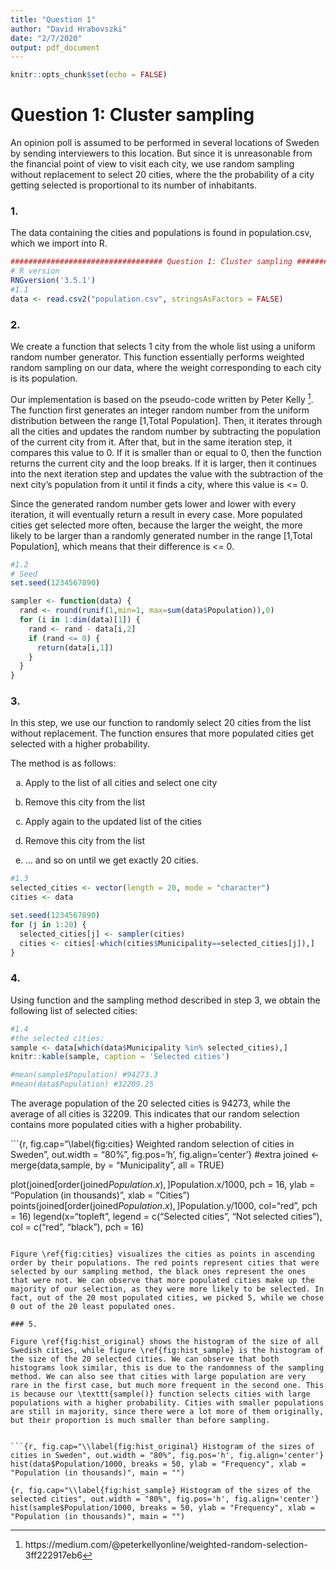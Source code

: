 ```yaml
---
title: "Question 1"
author: "David Hrabovszki"
date: "2/7/2020"
output: pdf_document
---
```


```r
knitr::opts_chunk$set(echo = FALSE)
```

# Question 1: Cluster sampling

An opinion poll is assumed to be performed in several locations of Sweden by sending interviewers to this location. But since it is unreasonable from the financial point of view to visit each city, we use random sampling without replacement to select 20 cities, where the the probability of a city getting selected is proportional to its number of inhabitants. 

### 1.

The data containing the cities and populations is found in population.csv, which we import into R.

```r
################################## Question 1: Cluster sampling ##################################
# R version
RNGversion('3.5.1')
#1.1
data <- read.csv2("population.csv", stringsAsFactors = FALSE)

```

### 2.

We create a function \texttt{sampler()} that selects 1 city from the whole list using a uniform random number generator. This function essentially performs weighted random sampling on our data, where the weight corresponding to each city is its population.

Our implementation is based on the pseudo-code written by Peter Kelly [^1]. The function first generates an integer random number from the uniform distribution between the range [1,Total Population]. Then, it iterates through all the cities and updates the random number by subtracting the population of the current city from it. After that, but in the same iteration step, it compares this value to 0. If it is smaller than or equal to 0, then the function returns the current city and the loop breaks. If it is larger, then it continues into the next iteration step and updates the value with the subtraction of the next city's population from  it until it finds a city, where this value is <= 0.

Since the generated random number gets lower and lower with every iteration, it will eventually return a result in every case. More populated cities get selected more often, because the larger the weight, the more likely to be larger than a randomly generated number in the range [1,Total Population], which means that their difference is <= 0.

[^1]: https://medium.com/@peterkellyonline/weighted-random-selection-3ff222917eb6

```r
#1.2
# Seed
set.seed(1234567890)

sampler <- function(data) {
  rand <- round(runif(1,min=1, max=sum(data$Population)),0)
  for (i in 1:dim(data)[1]) {
    rand <- rand - data[i,2]
    if (rand <= 0) {
      return(data[i,1])
    }
  }
}

```



### 3.

In this step, we use our \texttt{sampler()} function to randomly select 20 cities from the list without replacement. The function ensures that more populated cities get selected with a higher probability.

The method is as follows:

(a) Apply \texttt{sampler()} to the list of all cities and select one city

(b) Remove this city from the list

(c) Apply \texttt{sampler()} again to the updated list of the cities

(d) Remove this city from the list

(e) ... and so on until we get exactly 20 cities.


```r
#1.3
selected_cities <- vector(length = 20, mode = "character")
cities <- data

set.seed(1234567890)
for (j in 1:20) {
  selected_cities[j] <- sampler(cities)
  cities <- cities[-which(cities$Municipality==selected_cities[j]),]
}

```

### 4.

Using \texttt{sampler()} function and the sampling method described in step 3, we obtain the following list of selected cities:

```r
#1.4
#the selected cities:
sample <- data[which(data$Municipality %in% selected_cities),]
knitr::kable(sample, caption = 'Selected cities')

```

```r
#mean(sample$Population) #94273.3
#mean(data$Population) #32209.25

```

The average population of the 20 selected cities is 94273, while the average of all cities is 32209. This indicates that our random selection contains more populated cities with a higher probability.

```{r, fig.cap="\\label{fig:cities} Weighted random selection of cities in Sweden", out.width = "80%", fig.pos='h', fig.align='center'}
#extra
joined <- merge(data,sample, by = "Municipality", all = TRUE)

plot(joined[order(joined$Population.x),]$Population.x/1000, pch = 16, ylab = "Population (in thousands)", xlab = "Cities")
points(joined[order(joined$Population.x),]$Population.y/1000, col="red", pch = 16)
legend(x="topleft", legend = c("Selected cities", "Not selected cities"), col = c("red", "black"), pch = 16)
```

Figure \ref{fig:cities} visualizes the cities as points in ascending order by their populations. The red points represent cities that were selected by our sampling method, the black ones represent the ones that were not. We can observe that more populated cities make up the majority of our selection, as they were more likely to be selected. In fact, out of the 20 most populated cities, we picked 5, while we chose 0 out of the 20 least populated ones.

### 5.

Figure \ref{fig:hist_original} shows the histogram of the size of all Swedish cities, while figure \ref{fig:hist_sample} is the histogram of the size of the 20 selected cities. We can observe that both histograms look similar, this is due to the randomness of the sampling method. We can also see that cities with large population are very rare in the first case, but much more frequent in the second one. This is because our \texttt{sample()} function selects cities with large populations with a higher probability. Cities with smaller populations are still in majority, since there were a lot more of them originally, but their proportion is much smaller than before sampling.


```{r, fig.cap="\\label{fig:hist_original} Histogram of the sizes of cities in Sweden", out.width = "80%", fig.pos='h', fig.align='center'}
hist(data$Population/1000, breaks = 50, ylab = "Frequency", xlab = "Population (in thousands)", main = "")
```

```{r, fig.cap="\\label{fig:hist_sample} Histogram of the sizes of the selected cities", out.width = "80%", fig.pos='h', fig.align='center'}
hist(sample$Population/1000, breaks = 50, ylab = "Frequency", xlab = "Population (in thousands)", main = "")
```

